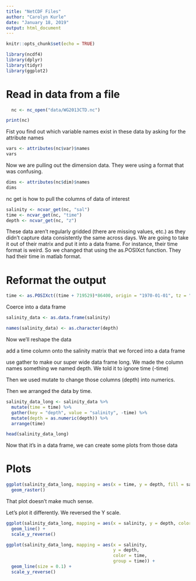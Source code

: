 ```yaml
---
title: "NetCDF Files"
author: "Carolyn Kurle"
date: "January 18, 2019"
output: html_document
---
```


```r
knitr::opts_chunk$set(echo = TRUE)
```


```r
library(ncdf4)
library(dplyr)
library(tidyr)
library(ggplot2)
```

# Read in data from a file

```r
  nc <- nc_open("data/WG2013CTD.nc")
```

```r
print(nc)
```

Fist you find out which variable names exist in these data by asking for the attribute names 


```r
vars <- attributes(nc$var)$names
vars
```

Now we are pulling out the dimension data. They were using a format that was confusing.

```r
dims <- attributes(nc$dim)$names
dims
```

nc get is how to pull the columns of data of interest


```r
salinity <- ncvar_get(nc, "sal")
time <- ncvar_get(nc, "time")
depth <- ncvar_get(nc, "z")
```

These data aren't regularly gridded (there are missing values, etc.) as they didn't capture data consistently the same across days. We are going to take it out of their matrix and put it into a data frame. For instance, their time format is weird. So we changed that using the as.POSIXct function. They had their time in matlab format.

# Reformat the output

```r
time <- as.POSIXct((time + 719529)*86400, origin = "1970-01-01", tz = "UTC")
```

Coerce into a data frame

```r
salinity_data <- as.data.frame(salinity)
```

```r
names(salinity_data) <- as.character(depth)
```

Now we'll reshape the data

add a time column onto the salinity matrix that we forced into a data frame

use gather to make our super wide data frame long. We made the column names something we named depth. We told it to ignore time (-time)

Then we used mutate to change those columns (depth) into numerics.

Then we arranged the data by time.

```r
salinity_data_long <- salinity_data %>% 
  mutate(time = time) %>% 
  gather(key = "depth", value = "salinity", -time) %>% 
  mutate(depth = as.numeric(depth)) %>% 
  arrange(time)

head(salinity_data_long)
```

Now that it's in a data frame, we can create some plots from those data

# Plots

```r
ggplot(salinity_data_long, mapping = aes(x = time, y = depth, fill = salinity)) +
  geom_raster()
```
That plot doesn't make much sense.

Let's plot it differently. We reversed the Y scale.

```r
ggplot(salinity_data_long, mapping = aes(x = salinity, y = depth, color = time)) +
  geom_line() +
  scale_y_reverse()
```

```r
ggplot(salinity_data_long, mapping = aes(x = salinity,
                                         y = depth,
                                         color = time,
                                         group = time)) +
  geom_line(size = 0.1) +
  scale_y_reverse()
```

